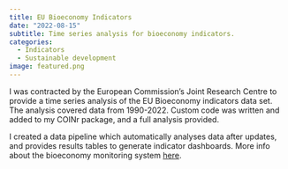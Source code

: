 ```yaml
---
title: EU Bioeconomy Indicators
date: "2022-08-15"
subtitle: Time series analysis for bioeconomy indicators.
categories:
  - Indicators
  - Sustainable development
image: featured.png
---
```


I was contracted by the European Commission's Joint Research Centre to provide a time series analysis of the EU Bioeconomy indicators data set. The analysis covered data from 1990-2022. Custom code was written and added to my COINr package, and a full analysis provided.

I created a data pipeline which automatically analyses data after updates, and provides results tables to generate indicator dashboards. More info about the bioeconomy monitoring system [here](https://knowledge4policy.ec.europa.eu/visualisation/eu-bioeconomy-monitoring-system-dashboards_en).
